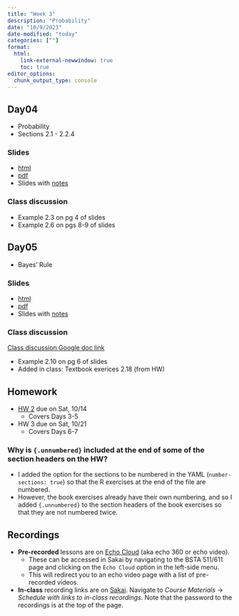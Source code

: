 ```yaml
---
title: "Week 3"
description: "Probability"
date: "10/9/2023"
date-modified: "today"
categories: [""]
format: 
  html:
    link-external-newwindow: true
    toc: true
editor_options: 
  chunk_output_type: console
---
```



## Day04 

* Probability
* Sections 2.1 - 2.2.4

### Slides

* [html](../slides/Day04_bsta511.qmd)
* [pdf](../LaTeX_slides/Day04_bsta511.pdf)
* Slides with [notes](https://drive.google.com/file/d/1Iq9v4wEQOpeWDH5PGXpspoC5RBB9WBui/view?usp=sharing)


### Class discussion

* Example 2.3 on pg 4 of slides
* Example 2.6 on pgs 8-9 of slides

## Day05    

* Bayes' Rule


### Slides

* [html](../slides/Day05_bsta511.qmd)
* [pdf](../LaTeX_slides/Day05_bsta511.pdf)
* Slides with [notes](https://drive.google.com/file/d/1Is2JXTYLhp6e6Ia4dBF9SunrVgZhRkXQ/view?usp=sharing)

### Class discussion

[Class discussion Google doc link](https://docs.google.com/document/d/1m_sOZWZHlnL89N60RyfdFG6wphcEpofLevd2kMc1wYc/edit?usp=sharing)

* Example 2.10 on pg 6 of slides
* Added in class: Textbook exerices 2.18 (from HW)


## Homework

* [HW 2](../homework/HW_2_F23_bsta511.qmd) due on Sat, 10/14
    * Covers Days 3-5
* HW 3 due on Sat, 10/21
    * Covers Days 6-7

### Why is `{.unnumbered}` included at the end of some of the section headers on the HW?

* I added the option for the sections to be numbered in the YAML (`number-sections: true`) so that the R exercises at the end of the file are numbered. 
* However, the book exercises already have their own numbering, and so I added `{.unnumbered}` to the section headers of the book exercises so that they are not numbered twice. 


## Recordings

* __Pre-recorded__ lessons are on [Echo Cloud](https://echo360.org/section/4a58d645-5753-4e4f-b962-f8825f59baba/home) (aka echo 360 or echo video).
    * These can be accessed in Sakai by navigating to the BSTA 511/611 page and clicking on the `Echo Cloud` option in the left-side menu. 
    * This will redirect you to an echo video page with a list of pre-recorded videos.
* __In-class__ recording links are on [Sakai](https://sakai.ohsu.edu/portal/site/BSTA-511-1-AA-F23/tool/1f70eae0-e36a-4052-9247-69c6917e6b73/). Navigate to _Course Materials_ -> _Schedule with links to in-class recordings_. Note that the password to the recordings is at the top of the page.  
